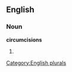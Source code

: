 ==English==

===Noun===
'''circumcisions'''

# {{plural of|[[circumcision]]}}

[[Category:English plurals]]